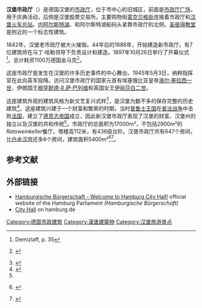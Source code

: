 {{Infobox building
| building_name       = 汉堡市政厅
| native_building_name= 
| former_names        = 
| image               = HH Rathaus pano1.jpg
| caption             = 340px
| building_type       = 市政厅
| architectural_style = 新文艺复兴
| structural_system   = 
| cost                = 1100万德国金马克
| location            = 德国汉堡
| address             = 市政厅广场1号
| client              = 汉堡政府
| owner               = 汉堡政府
| current_tenants     = 
| landlord            = 
| coordinates         = 
| start_date          = 1886年
| completion_date     = 
| inauguration_date   = 1897年
| demolition_date     = 
| destruction_date    = 
| height              = 112米
| diameter            = 
| other_dimensions    = 
| floor_count         = 
| floor_area          = 17,000 m²
| main_contractor     = 
| architect           = {{tsl|en|Martin Haller|马丁·哈勒}}
| structural_engineer = 
| services_engineer   = 
| civil_engineer      = 
| other_designers     = 
| quantity_surveyor   = 
| awards              = 
| references          = 
}}
'''汉堡市政厅'''（{{lang|de|Hamburger Rathaus}}）是德国汉堡的[[市政厅|市政厅]]，位于市中心的旧城区，前面是[[市政厅广场_(汉堡)|市政厅广场]]，用于庆典活动，后侧是汉堡股票交易所。主要购物街[[蒙克贝格街|蒙克贝格街]]连接着市政厅和[[汉堡火车总站|汉堡火车总站]]。[[内阿尔斯特湖|内阿尔斯特湖]]、{{tsl|en|Jungfernstieg station||Jungfernstieg地铁站}}和阿尔斯特湖船码头紧靠市政厅的北侧。[[汉堡圣彼得教堂|圣彼得教堂]]是附近的一个标志性建筑。

1842年，汉堡老市政厅被大火摧毁。44年后的1886年，开始建造新市政厅。有7位建筑师在马丁·哈勒领导下负责设计和建造。1897年10月26日举行了开幕仪式<ref>Demizlaff, p. 35</ref>。总计耗资1100万德国金马克<ref name=rathaus>{{Citation |title=Kleiner Rathausführer |year=2006 |location=Hamburg |publisher=State Chancellery }} {{de icon}}</ref>。

这座市政厅是发生在汉堡的许多历史事件的中心舞台。1945年5月3日，纳粹指挥官在此向英军投降。访问汉堡市政厅的国家元首有埃塞俄比亚皇帝[[海尔·塞拉西一世|海尔·塞拉西一世]]、伊朗国王[[穆罕默德·礼萨·巴列维|穆罕默德·礼萨·巴列维]]和英国女王[[伊丽莎白二世|伊丽莎白二世]]。

这座建筑外观的建筑风格为新文艺复兴式样<ref name=kay>{{Citation |last=Kay |first=Carolyn Helen |year=2002 |title=Art and the German bourgeoisie: Alfred Lichtwark and modern painting in Hamburg, 1886-1914. |place=Toronto |publisher= University of Toronto Press |page= 68 |isbn=9780802009227 }}</ref>，是汉堡为数不多的保存完整的历史建筑<ref name=musedi>{{cite web |url=http://www.langenachtdermuseen-hamburg.de/die+museen/hamburger+rathaus.htm/ |title=Lange Nacht der Museen Hamburger Rathaus |publisher=Der Museumsdienst Hamburg |language=de |accessdate=2009-08-29 |deadurl=yes |archiveurl=https://web.archive.org/web/20090908053559/http://www.langenachtdermuseen-hamburg.de/die+museen/hamburger+rathaus.htm |archivedate=2009-09-08 }}</ref>。这座建筑兴建于一个财富和繁荣的时期，当时[[普鲁士王国|普鲁士王国]]在[[普法战争|普法战争]]中击败[[法国|法国]]，建立了[[德意志帝国|德意志帝国]]成立，因此新汉堡市政厅表现了汉堡的财富、汉堡州的独立以及汉堡的共和传统<ref name=kay/>。市政厅的总面积为17000m²，不包括2900m²的''Ratsweinkeller''餐厅。塔楼高112米，有436级台阶。汉堡市政厅共有647个房间，比[[白金汉宫|白金汉宫]]还多6个房间，建筑面积5400m²<ref name=Domizlaff>{{Citation |last=Domizlaff |first=Svante |title=Das Hamburger Rathaus |year=2002 |location=Hamburg |publisher=Edition Maritim |edition=2nd edition |isbn=9783892254652 }} {{de icon}}</ref><ref>{{Citation |last=Cook |first=William |title=Here, there and everywhere |url=http://www.guardian.co.uk/travel/2002/apr/27/germany.hamburg.culturaltrips/print |date=2002-04-27 |publisher=The Guardian |journal=Travel features |page=p. 6 |accessdate=2008-09-01 }}</ref>。

== 参考文献 ==
{{Reflist|2}}

== 外部链接 ==
{{commons|Hamburger Rathaus}}
{{commonscat|Hygieia-Brunnen|Hygieia fountain}}
* [https://web.archive.org/web/20110719034919/http://www.hamburgische-buergerschaft.de/cms_en.php?templ=bes_sta.tpl&sub1=223&cont=333 Hamburgische Bürgerschaft - Welcome to Hamburg City Hall!] official website of the Hamburg Parliament ''(Hamburgische Bürgerschaft)''
* [http://english.hamburg.de/attractions-hamburg/293996/city-hall-hamburg-attraction-english.html City Hall] {{Wayback|url=http://english.hamburg.de/attractions-hamburg/293996/city-hall-hamburg-attraction-english.html |date=20160304055341 }} on hamburg.de

[[Category:德国市政建筑|Category:德国市政建筑]]
[[Category:漢堡建築物|Category:漢堡建築物]]
[[Category:汉堡旅游景点|Category:汉堡旅游景点]]